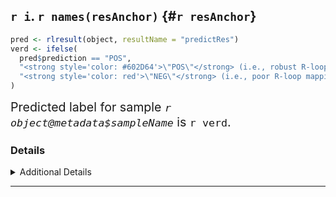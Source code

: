 ## `r i`. `r names(resAnchor)` {#`r resAnchor`}

```r
pred <- rlresult(object, resultName = "predictRes")
verd <- ifelse(
  pred$prediction == "POS", 
  "<strong style='color: #602D64'>\"POS\"</strong> (i.e., robust R-loop mapping)", 
  "<strong style='color: red'>\"NEG\"</strong> (i.e., poor R-loop mapping)"
)
```
<span style="font-size: 1.4em">Predicted label for sample *`r object@metadata$sampleName`* is `r verd`.</span>

### Details

<details>

<summary>Additional Details</summary>

To evaluate sample quality, a binary classifier was developed via the online-learning approach described in the RLSuite manuscript. The classifier evaluates features engineered from the RLFS Z score distribution, specifically, the following features:

```r
feature_key <- dplyr::tribble(
  ~feature, ~description,
  "Z1", "mean of Z",
  "Z2", "variance of Z",
  "Zacf1", "mean of Z ACF",
  "Zacf2", "variance of Z ACF",
  "ReW1", "mean of FT of Z (real part)",
  "ReW2", "variance of FT of Z (real part)",
  "ImW1", "mean of FT of Z (imaginary part)",
  "ImW2", "variance of FT of Z (imaginary part)",
  "ReWacf1", "mean of FT of Z ACF (real part)",
  "ReWacf2", "variance of FT of Z ACF (real part)",
  "ImWacf1", "mean of FT of Z ACF (imaginary part)",
  "ImWacf2", "variance of FT of Z ACF (imaginary part)"
) 

dplyr::tibble(
  pred$Features
) %>% 
  dplyr::right_join(feature_key, by = "feature") %>%
  dplyr::relocate(description, .after = feature) %>%
  kableExtra::kable(caption = paste0(
    "Abbreviations: Z, Z-score",
    " distribution; ACF, autocorrelation function; FT, Fourier Transform."
  )) %>% 
  kableExtra::kable_material(c("striped", "hover"), 
                             position = "left", full_width=FALSE)
```

From these features, classification was performed to derive a *prediction* (predicted label) regarding whether the sample mapped R-loops or not. In short, "POS" indicates any sample for which all the following are true:

1. **Criteria 1**: The RLFS Permutation test P value is significant (p < .05)
2. **Criteria 2**: The Z-score distribution middle is > 0.
3. **Criteria 3**: The Z-score distribution middle is > the start and the end.
4. **Criteria 4**: The model predicts a label of "POS". 

The criteria for **`r object@metadata$sampleName`** are shown below:

```r
dplyr::tibble(
    Criteria = paste0(seq(4),". ", names(pred$Criteria)),
    Result = unlist(pred$Criteria)
) %>%
    kableExtra::kable(caption = paste0(
        "Results from quality analysis of <strong>",
        object@metadata$sampleName, "</strong>")
    ) %>%
    kableExtra::kable_material(c("striped", "hover"),
                               full_width=FALSE,
                               position="float_right") %>%
    kableExtra::column_spec(
        column = 2, 
        color = ifelse(unlist(pred$Criteria), "#A45BA4", "red"),
        bold = TRUE
    ) 
```

These results led to the final prediction: `r verd`. 

For additional detail, please refer to the `RLSeq::predictCondition` documentation ([link](https://bishop-laboratory.github.io/RLSeq/reference/predictCondition.html){target="_blank"}).

</details>


***
